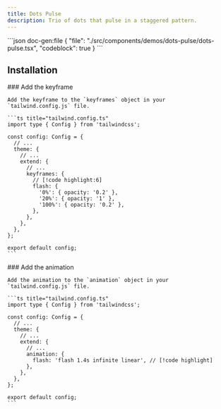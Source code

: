 ```yaml
---
title: Dots Pulse
description: Trio of dots that pulse in a staggered pattern.
---
```


<ComponentPreview name='dots-pulse'>
```json doc-gen:file
{
  "file": "./src/components/demos/dots-pulse/dots-pulse.tsx",
  "codeblock": true
}
```
</ComponentPreview>

## Installation

<Steps>

  <Step>
    ### Add the keyframe

    Add the keyframe to the `keyframes` object in your `tailwind.config.js` file.

    ```ts title="tailwind.config.ts"
    import type { Config } from 'tailwindcss';

    const config: Config = {
      // ...
      theme: {
        // ...
        extend: {
          // ...
          keyframes: {
            // [!code highlight:6]
            flash: {
              '0%': { opacity: '0.2' },
              '20%': { opacity: '1' },
              '100%': { opacity: '0.2' },
            },
          },
        },
      },
    };

    export default config;
    ```

  </Step>

  <Step>
    ### Add the animation

    Add the animation to the `animation` object in your `tailwind.config.js` file.

    ```ts title="tailwind.config.ts"
    import type { Config } from 'tailwindcss';

    const config: Config = {
      // ...
      theme: {
        // ...
        extend: {
          // ...
          animation: {
            flash: 'flash 1.4s infinite linear', // [!code highlight]
          },
        },
      },
    };

    export default config;
    ```

  </Step>

</Steps>
